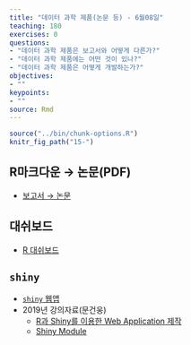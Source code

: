 ```yaml
---
title: "데이터 과학 제품(논문 등) - 6월08일"
teaching: 180
exercises: 0
questions:
- "데이터 과학 제품은 보고서와 어떻게 다른가?"  
- "데이터 과학 제품에는 어떤 것이 있나?"
- "데이터 과학 제품은 어떻게 개발하는가?"
objectives:
- ""
keypoints:
- ""
source: Rmd
---
```


```r
source("../bin/chunk-options.R")
knitr_fig_path("15-")
```

## R마크다운 &rarr; 논문(PDF)

- [보고서 &rarr; 논문](https://statkclee.github.io/comp_document/automation-kasdba.html)

## 대쉬보드

- [R 대쉬보드](https://statkclee.github.io/comp_document/cd-dashboard.html)

## `shiny`

- [`shiny` 웹앱](https://statkclee.github.io/data-product/) 
- 2019년 강의자료(문건웅)
    - [R과 Shiny를 이용한 Web Application 제작](https://statkclee.github.io/yonsei/data/shinyLecture.pdf)
    - [Shiny Module](https://statkclee.github.io/yonsei/data/Shiny%20Module.pdf)

